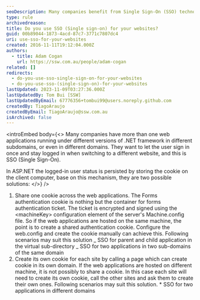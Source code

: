 ```yaml
---
seoDescription: Many companies benefit from Single Sign-On (SSO) technology, allowing users to log in once and stay authenticated across multiple web applications.
type: rule
archivedreason:
title: Do you use SSO (Single sign-on) for your websites?
guid: 00b89044-1873-4acd-87c7-3771c7807dc4
uri: use-sso-for-your-websites
created: 2016-11-11T19:12:04.000Z
authors:
  - title: Adam Cogan
    url: https://ssw.com.au/people/adam-cogan
related: []
redirects:
  - do-you-use-sso-single-sign-on-for-your-websites
  - do-you-use-sso-(single-sign-on)-for-your-websites
lastUpdated: 2023-11-09T03:27:36.000Z
lastUpdatedBy: Tom Bui [SSW]
lastUpdatedByEmail: 67776356+tombui99@users.noreply.github.com
createdBy: TiagoAraujo
createdByEmail: TiagoAraujo@ssw.com.au
isArchived: false
---
```


<introEmbed
  body={<>
Many companies have more than one web applications running under different versions of .NET framework in different subdomains, or even in different domains. They want to let the user sign in once and stay logged in when switching to a different website, and this is SSO (Single Sign-On).

In ASP.NET the logged-in user status is persisted by storing the cookie on the client computer, base on this mechanism, they are two possible solutions:
  </>}
/>
1. Share one cookie across the web applications.
   The Forms authentication cookie is nothing but the container for forms authentication ticket. The ticket is encrypted and signed using the &lt;machineKey&gt; configuration element of the server's Machine.config file. So if the web applications are hosted on the same machine, the point is to create a shared authentication cookie. Configure the web.config and create the cookie manually can achieve this.
   Following scenarios may suit this solution
   _ SSO for parent and child application in the virtual sub-directory
   _ SSO for two applications in two sub-domains of the same domain
2. Create its own cookie for each site by calling a page which can create cookie in its own domain.
   If the web applications are hosted on different machine, it is not possibly to share a cookie. In this case each site will need to create its own cookie, call the other sites and ask them to create their own ones.
   Following scenarios may suit this solution. \* SSO for two applications in different domains
